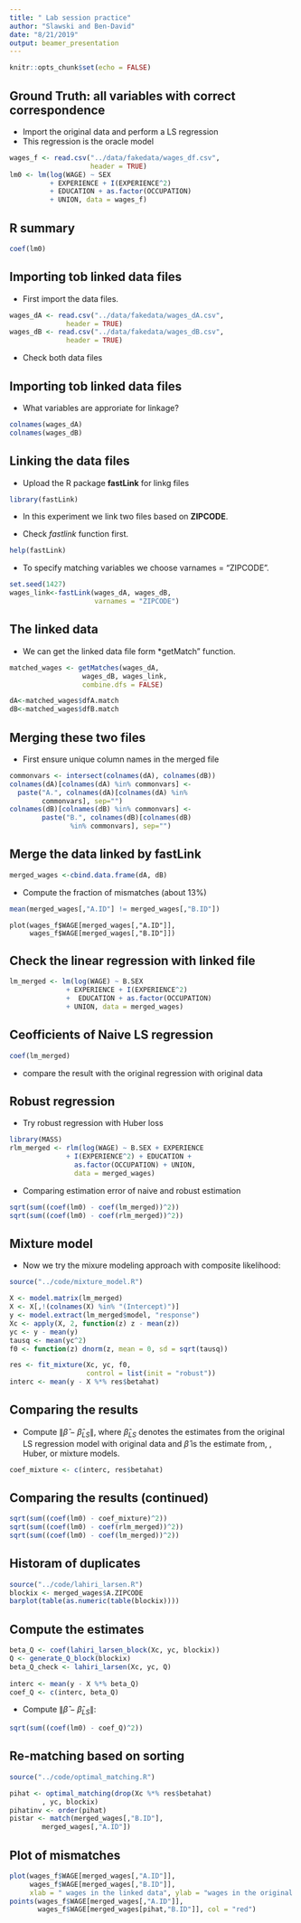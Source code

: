 ---
title: " Lab session practice"
author: "Slawski and Ben-David"
date: "8/21/2019"
output: beamer_presentation
---



```{r setup, include=FALSE}
knitr::opts_chunk$set(echo = FALSE)
```


## Ground Truth: all variables with correct correspondence 

- Import the original data and perform a LS regression
- This regression is the oracle model

```{r, echo=TRUE}
wages_f <- read.csv("../data/fakedata/wages_df.csv",
                    header = TRUE)
lm0 <- lm(log(WAGE) ~ SEX
          + EXPERIENCE + I(EXPERIENCE^2)
          + EDUCATION + as.factor(OCCUPATION)
          + UNION, data = wages_f)

```

## R summary

```{r, echo=TRUE}
coef(lm0)

```

## Importing tob linked data files

- First import the data files.

```{r , echo = TRUE}

wages_dA <- read.csv("../data/fakedata/wages_dA.csv",
              header = TRUE)
wages_dB <- read.csv("../data/fakedata/wages_dB.csv",
              header = TRUE)

```
- Check both data files


## Importing tob linked data files



- What variables are approriate for linkage?


```{r , echo= FALSE}
colnames(wages_dA)
colnames(wages_dB)
```
## Linking the  data files

- Upload the R package **fastLink** for linkg files



```{r , echo= FALSE}
library(fastLink)

```

- In this experiment we link two files based on **ZIPCODE**.

- Check *fastlink* function first.

```{r cars, echo = TRUE}
help(fastLink)
```

- To specify matching variables we choose varnames = "ZIPCODE".

```{r, echo=TRUE}
set.seed(1427)
wages_link<-fastLink(wages_dA, wages_dB,
                     varnames = "ZIPCODE")
```



## The linked data

- We can get the linked data file form *getMatch" function.

```{r, echo=TRUE}
matched_wages <- getMatches(wages_dA, 
                  wages_dB, wages_link,
                  combine.dfs = FALSE)

dA<-matched_wages$dfA.match
dB<-matched_wages$dfB.match
```
## Merging  these two files


- First ensure unique column names in the merged file

```{r, echo = TRUE}
commonvars <- intersect(colnames(dA), colnames(dB))
colnames(dA)[colnames(dA) %in% commonvars] <- 
  paste("A.", colnames(dA)[colnames(dA) %in%
        commonvars], sep="")
colnames(dB)[colnames(dB) %in% commonvars] <-
        paste("B.", colnames(dB)[colnames(dB)
               %in% commonvars], sep="")

```



## Merge the data linked by fastLink

```{r, echo= TRUE}

merged_wages <-cbind.data.frame(dA, dB)

```
- Compute the fraction of mismatches (about $13\%$)


```{r, echo= TRUE}
mean(merged_wages[,"A.ID"] != merged_wages[,"B.ID"])
```

```{echo= TRUE, fig.height= 5, fig.width= 4}
plot(wages_f$WAGE[merged_wages[,"A.ID"]],
     wages_f$WAGE[merged_wages[,"B.ID"]])
```
## Check the linear regression with linked file

```{r, echo= TRUE}
lm_merged <- lm(log(WAGE) ~ B.SEX 
              + EXPERIENCE + I(EXPERIENCE^2) 
              +  EDUCATION + as.factor(OCCUPATION)
              + UNION, data = merged_wages)
```

## Ceofficients of Naive LS regression

```{r,echo= TRUE}
coef(lm_merged)
```
- compare the result with the original regression with original data

## Robust regression

- Try robust regression with Huber loss

```{r, echo= TRUE}
library(MASS)
rlm_merged <- rlm(log(WAGE) ~ B.SEX + EXPERIENCE
              + I(EXPERIENCE^2) + EDUCATION + 
                as.factor(OCCUPATION) + UNION,
                data = merged_wages)
```
- Comparing estimation error of naive and robust estimation 

```{r, echo= TRUE}
sqrt(sum((coef(lm0) - coef(lm_merged))^2))
sqrt(sum((coef(lm0) - coef(rlm_merged))^2))
```

## Mixture model

- Now we try the mixure modeling approach with composite likelihood:

```{r, echo= TRUE}
source("../code/mixture_model.R")

X <- model.matrix(lm_merged)
X <- X[,!(colnames(X) %in% "(Intercept)")]
y <- model.extract(lm_merged$model, "response")
Xc <- apply(X, 2, function(z) z - mean(z))
yc <- y - mean(y)
tausq <- mean(yc^2)
f0 <- function(z) dnorm(z, mean = 0, sd = sqrt(tausq))

res <- fit_mixture(Xc, yc, f0,
                   control = list(init = "robust"))
interc <- mean(y - X %*% res$betahat)
```


## Comparing the results

- Compute  $\| \widehat{\beta} - \widehat{\beta}_{LS}\|$, where $\widehat{\beta}_{LS}$ denotes the estimates from the original LS regression model with original data and $\widehat{\beta}$ is the estimate from, \text{N\"aive}, Huber, or mixture models.

```{r, echo= TRUE}
coef_mixture <- c(interc, res$betahat)
```

## Comparing the results (continued)

```{r, echo= TRUE}

sqrt(sum((coef(lm0) - coef_mixture)^2))
sqrt(sum((coef(lm0) - coef(rlm_merged))^2))
sqrt(sum((coef(lm0) - coef(lm_merged))^2))
```



## Historam of duplicates

```{r, echo = FALSE, class = "blue-outline", fig.dim= c(4,3)}
source("../code/lahiri_larsen.R")
blockix <- merged_wages$A.ZIPCODE 
barplot(table(as.numeric(table(blockix))))
```

## Compute the estimates

```{r, echo= TRUE}
beta_Q <- coef(lahiri_larsen_block(Xc, yc, blockix))
Q <- generate_Q_block(blockix) 
beta_Q_check <- lahiri_larsen(Xc, yc, Q)
    
interc <- mean(y - X %*% beta_Q)
coef_Q <- c(interc, beta_Q)
```

- Compute $\| \widehat{\beta} - \widehat{\beta}_{LS}\|$:

```{r, echo=TRUE}
sqrt(sum((coef(lm0) - coef_Q)^2))
```

## Re-matching based on sorting

```{r, echo=TRUE}
source("../code/optimal_matching.R")

pihat <- optimal_matching(drop(Xc %*% res$betahat)
        , yc, blockix)
pihatinv <- order(pihat)
pistar <- match(merged_wages[,"B.ID"],
        merged_wages[,"A.ID"])
```

## Plot of mismatches

```{r, class = "blue-outline", fig.dim= c(3.6,3.6)}
plot(wages_f$WAGE[merged_wages[,"A.ID"]], 
     wages_f$WAGE[merged_wages[,"B.ID"]],
     xlab = " wages in the linked data", ylab = "wages in the original data")
points(wages_f$WAGE[merged_wages[,"A.ID"]],
       wages_f$WAGE[merged_wages[pihat,"B.ID"]], col = "red")
```
